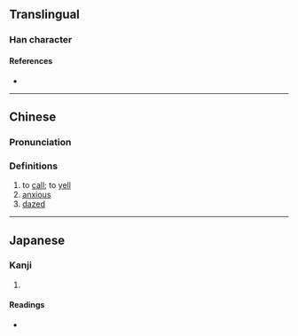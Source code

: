 {{character info}}
==Translingual==

===Han character===
{{Han char|rn=30|rad=口|as=06|sn=9|four=|canj=RMA|ids=⿰口百}}

====References====
* {{Han ref|kx=0185.230|dkj=03526|dj=0405.210|hdz=10613.110|uh=549F|ud=21663}}

----

==Chinese==
{{zh-forms|alt=㕷}}

===Pronunciation===
{{zh-pron
|m=huò
|mc=y
|oc=y
|cat=v,a
}}

===Definitions===
{{zh-hanzi}}

# to [[call]]; to [[yell]]
# [[anxious]]
# [[dazed]]

----

==Japanese==

===Kanji===
{{ja-kanji|grade=|rs=口06}}

# {{rfdef|ja|sort=口06}}

====Readings====
* {{ja-readings|on=[[かく]] (kaku)|kun=}}